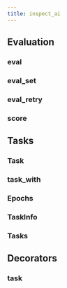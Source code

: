 ```yaml
---
title: inspect_ai
---
```


<!-- TOOD: Main reference page? -->
<!-- TODO: CLI reference -->

## Evaluation

### eval
### eval_set
### eval_retry
### score

## Tasks

### Task
### task_with
### Epochs
### TaskInfo
### Tasks

## Decorators

### task
